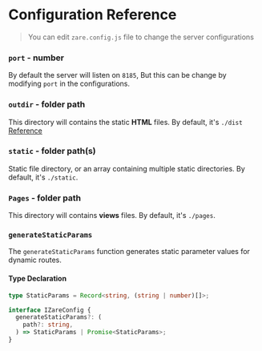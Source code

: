 # Configuration Reference
> You can edit `zare.config.js` file to change the server configurations

### `port` - number

By default the server will listen on `8185`, But this can be change by modifying `port` in the configurations.

### `outdir` - folder path

This directory will contains the static **HTML** files. By default, it's `./dist`
[Reference](quick-start.mdx#build-html)

### `static` - folder path(s)

Static file directory, or an array containing multiple static directories. By default, it's `./static`.

### `Pages` - folder path

This directory will contains **views** files. By default, it's `./pages`.

### `generateStaticParams`

The `generateStaticParams` function generates static parameter values for dynamic routes.

#### Type Declaration

```ts
type StaticParams = Record<string, (string | number)[]>;

interface IZareConfig {
  generateStaticParams?: (
    path?: string,
  ) => StaticParams | Promise<StaticParams>;
}
```
